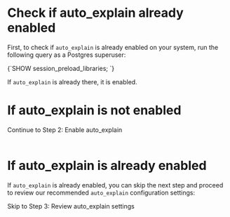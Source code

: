 # Check if auto_explain already enabled

First, to check if `auto_explain` is already enabled on your system, run the following
query as a Postgres superuser:

<CodeBlock language="sql">
{`SHOW session_preload_libraries;
`}
</CodeBlock>

If `auto_explain` is already there, it is enabled.


# If auto_explain is not enabled

<Link className="btn btn-success" to="02_enable_auto_explain">
   Continue to Step 2: Enable auto_explain
</Link>
<br />
<br />


# If auto_explain is already enabled

If `auto_explain` is already enabled, you can skip the next step and proceed to
review our recommended `auto_explain` configuration settings:

<Link className="btn btn-success" to="03_review_settings">
   Skip to Step 3: Review auto_explain settings
</Link>
